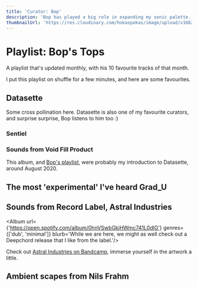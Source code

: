 ```yaml
---
title: 'Curator: Bop'
description: 'Bop has played a big role in expanding my sonic palette.'
thumbnailUrl: 'https://res.cloudinary.com/hokaspokas/image/upload/v1662309367/goosebumpsfm/bop_wpiyio.jpg'
---
```


# Playlist: Bop's Tops
A playlist that's updated monthly, with his 10 favourite tracks of that month.

I put this playlist on shuffle for a few minutes, and here are some favourites. 

## Datasette
Some cross pollination here. Datasette is also one of my favourite curators, and surprise surprise, Bop listens to him too :)

### Sentiel
<Track url={'2SCGxkBzzBxVJxNU7bPovJ'} genres={['experimental', 'braindance']} blurb='Starting with the latest track in the playlst, title track from the EP Sentiel. Loved every single track in there. This track has a gooey sound to it, I dig it.'/>

### Sounds from Void Fill Product

<Track url={'7GqxBsJwQVjNf73T06VuZw'} genres={['experimental', 'gooey', 'braindance']}>
    <p>This album, and <a href='https://open.spotify.com/playlist/0IqnfXO3Eq02rPFYlERFWW?si=7ea30ccce0b0408b' target='_blank' >Bop's playlist</a>, were probably my introduction to Datasette, around August 2020.</p>
</Track>



## The most 'experimental' I've heard Grad_U

<Track url={'https://open.spotify.com/track/30SFuvenjWg1LgEiV3PZVt'} genres={['experimental', 'dub']} />

## Sounds from Record Label, Astral Industries
<Track url={'5dzt8OCfq9yFL3ueehOoyY'} genres={['ambient']} blurb='This may have been my introduction to the label. Absolutely fell in love with their artwork'/>

<Album url={'https://open.spotify.com/album/0hnVSwbGkjHWmc741L0dlG'} genres={['dub', 'minimal']} blurb='While we are here, we might as well check out a Deepchord release that I like from the label.'/>

Check out [Astral Industries on Bandcamp](https://astralindustries.bandcamp.com/music), immerse yourself in the artwork a little.

## Ambient scapes from Nils Frahm
<Track url={'4hbHEyhJtkMetBFvLFXmTY'} genres={['ambient']}/>
